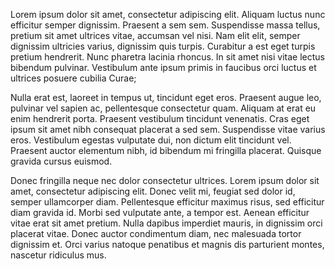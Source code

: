 
<Seo title="About us" />
<Breadcrumb title={'About'} />

<div className="mdx-content">

Lorem ipsum dolor sit amet, consectetur adipiscing elit. Aliquam luctus nunc efficitur semper dignissim. Praesent a sem sem. Suspendisse massa tellus, pretium sit amet ultrices vitae, accumsan vel nisi. Nam elit elit, semper dignissim ultricies varius, dignissim quis turpis. Curabitur a est eget turpis pretium hendrerit. Nunc pharetra lacinia rhoncus. In sit amet nisi vitae lectus bibendum pulvinar. Vestibulum ante ipsum primis in faucibus orci luctus et ultrices posuere cubilia Curae;

Nulla erat est, laoreet in tempus ut, tincidunt eget eros. Praesent augue leo, pulvinar vel sapien ac, pellentesque consectetur quam. Aliquam at erat eu enim hendrerit porta. Praesent vestibulum tincidunt venenatis. Cras eget ipsum sit amet nibh consequat placerat a sed sem. Suspendisse vitae varius eros. Vestibulum egestas vulputate dui, non dictum elit tincidunt vel. Praesent auctor elementum nibh, id bibendum mi fringilla placerat. Quisque gravida cursus euismod.

Donec fringilla neque nec dolor consectetur ultrices. Lorem ipsum dolor sit amet, consectetur adipiscing elit. Donec velit mi, feugiat sed dolor id, semper ullamcorper diam. Pellentesque efficitur maximus risus, sed efficitur diam gravida id. Morbi sed vulputate ante, a tempor est. Aenean efficitur vitae erat sit amet pretium. Nulla dapibus imperdiet mauris, in dignissim orci placerat vitae. Donec auctor condimentum diam, nec malesuada tortor dignissim et. Orci varius natoque penatibus et magnis dis parturient montes, nascetur ridiculus mus.

</div>

<div className="about-area about-position-top pb--120">
  <About />
</div>

<AboutHero />

